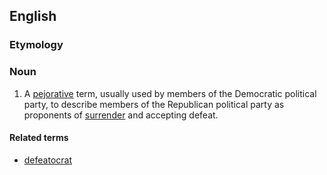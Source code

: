 ==English==

===Etymology===
{{blend|defeat|Republican}}

===Noun===
{{en-noun}}

# {{context|US}} A [[pejorative]] term, usually used by members of the Democratic political party, to describe members of the Republican political party as proponents of [[surrender]] and accepting defeat.

====Related terms====
*[[defeatocrat]]